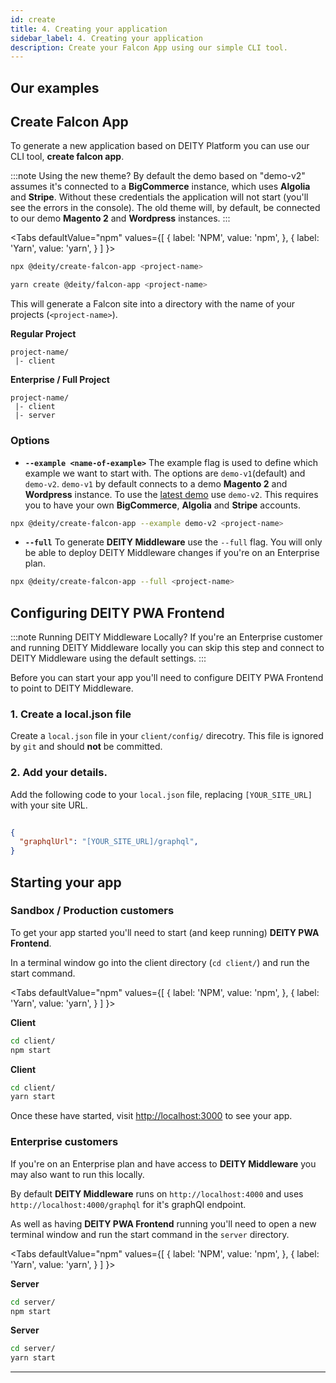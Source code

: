 ```yaml
---
id: create
title: 4. Creating your application
sidebar_label: 4. Creating your application
description: Create your Falcon App using our simple CLI tool.
---
```


## Our examples


<Examples />

## Create Falcon App

To generate a new application based on DEITY Platform you can use our CLI tool, **create falcon app**.

:::note Using the new theme?
By default the demo based on "demo-v2" assumes it's connected to a **BigCommerce** instance, which uses **Algolia** and **Stripe**. Without these credentials the application will not start (you'll see the errors in the console). The old theme will, by default, be connected to our demo **Magento 2** and **Wordpress** instances.
:::


<Tabs
  defaultValue="npm"
  values={[
    { label: 'NPM', value: 'npm', },
    { label: 'Yarn', value: 'yarn', }
  ]
}>
<TabItem value="npm">

```bash
npx @deity/create-falcon-app <project-name>
```

</TabItem>
<TabItem value="yarn">

```bash
yarn create @deity/falcon-app <project-name>
```

</TabItem>
</Tabs>

This will generate a Falcon site into a directory with the name of your projects (`<project-name>`).

**Regular Project** 
```
project-name/
 |- client
```

**Enterprise / Full Project** 
```
project-name/
 |- client
 |- server
```

### Options

- **`--example <name-of-example>`** The example flag is used to define which example we want to start with. The options are `demo-v1`(default) and `demo-v2`.
  `demo-v1` by default connects to a demo **Magento 2** and **Wordpress** instance. To use the <a href="https://demo.deity.io" target="_blank" rel="noreferrer noopener">latest demo</a> use `demo-v2`. This requires you to have your own **BigCommerce**, **Algolia** and **Stripe** accounts.

```bash
npx @deity/create-falcon-app --example demo-v2 <project-name>
```

- **`--full`** To generate **DEITY Middleware** use the `--full` flag. You will only be able to deploy DEITY Middleware changes if you're on an Enterprise plan.


```bash
npx @deity/create-falcon-app --full <project-name>
```

## Configuring DEITY PWA Frontend

:::note Running DEITY Middleware Locally?
If you're an Enterprise customer and running DEITY Middleware locally you can skip this step and connect to DEITY Middleware using the default settings.
:::

Before you can start your app you'll need to configure DEITY PWA Frontend to point to DEITY Middleware. 

### 1. Create a local.json file

Create a `local.json` file in your `client/config/` direcotry. This file is ignored by `git` and should **not** be committed. 

### 2. Add your details.

Add the following code to your `local.json` file, replacing `[YOUR_SITE_URL]` with your site URL.

```json
  
{
  "graphqlUrl": "[YOUR_SITE_URL]/graphql",
}
```

## Starting your app

### Sandbox / Production customers

To get your app started you'll need to start (and keep running) **DEITY PWA Frontend**.

In a terminal window go into the client directory (`cd client/`) and run the start command.

<Tabs
  defaultValue="npm"
  values={[
    { label: 'NPM', value: 'npm', },
    { label: 'Yarn', value: 'yarn', }
  ]
}>
<TabItem value="npm">

**Client**
```bash
cd client/
npm start
```

</TabItem>
<TabItem value="yarn">

**Client**
```bash
cd client/
yarn start
```

</TabItem>
</Tabs>

Once these have started, visit <a href="http://localhost:3000" target="_blank" rel="noreferrer noopener">http://localhost:3000</a> to see your app.

### Enterprise customers

If you're on an Enterprise plan and have access to **DEITY Middleware** you may also want to run this locally. 

By default **DEITY Middleware** runs on `http://localhost:4000` and uses `http://localhost:4000/graphql` for it's graphQl endpoint.

As well as having **DEITY PWA Frontend** running you'll need to open a new terminal window and run the start command in the `server` directory.

<Tabs
  defaultValue="npm"
  values={[
    { label: 'NPM', value: 'npm', },
    { label: 'Yarn', value: 'yarn', }
  ]
}>
<TabItem value="npm">

**Server**
```bash
cd server/
npm start
```

</TabItem>
<TabItem value="yarn">

**Server**
```bash
cd server/
yarn start
```

</TabItem>
</Tabs>

---

